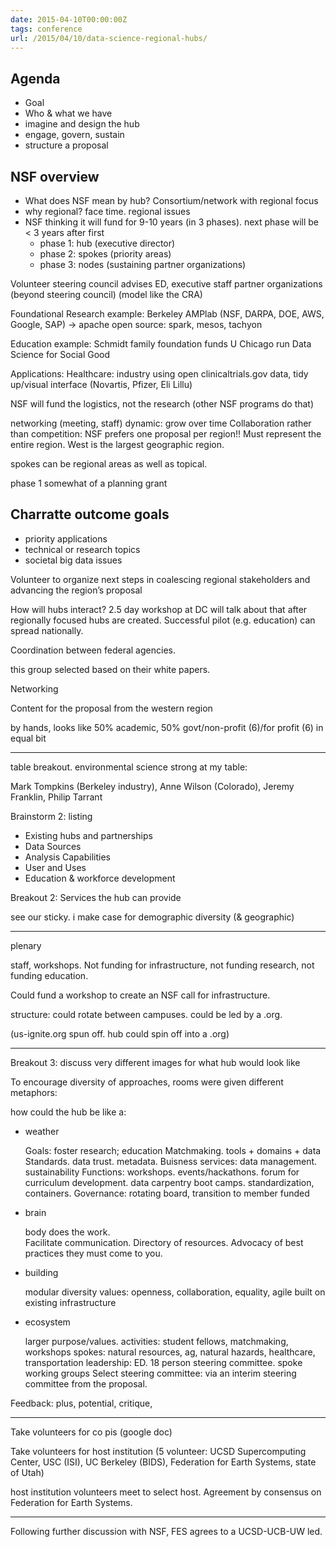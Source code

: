```yaml
---
date: 2015-04-10T00:00:00Z
tags: conference
url: /2015/04/10/data-science-regional-hubs/
---
```


## Agenda

- Goal
- Who & what we have
- imagine and design the hub
- engage, govern, sustain
- structure a proposal

## NSF overview

- What does NSF mean by hub? Consortium/network with regional focus
- why regional?  face time. regional issues
- NSF thinking it will fund for 9-10 years (in 3 phases). next phase will be < 3 years after first
  - phase 1: hub (executive director)
  - phase 2: spokes (priority areas)
  - phase 3: nodes (sustaining partner organizations)

Volunteer steering council
advises ED, executive staff 
partner organizations (beyond steering council)
(model like the CRA)


Foundational Research example:
  Berkeley AMPlab (NSF, DARPA, DOE, AWS, Google, SAP)
  -> apache open source: spark, mesos, tachyon

Education example:
  Schmidt family foundation funds U Chicago run Data Science for Social Good
  
Applications:
  Healthcare: industry using open clinicaltrials.gov data, tidy up/visual interface (Novartis, Pfizer, Eli Lillu)
  
NSF will fund the logistics, not the research (other NSF programs do that)

  networking (meeting, staff)
  dynamic: grow over time
  Collaboration rather than competition: NSF prefers one proposal per region!!  Must represent the entire region. West is the largest geographic region.  
  
  spokes can be regional areas as well as topical.
  
  phase 1 somewhat of a planning grant
  
## Charratte outcome goals

- priority applications
- technical or research topics
- societal big data issues

Volunteer to organize next steps in coalescing regional stakeholders and advancing the region's proposal

How will hubs interact?  2.5 day workshop at DC will talk about that after regionally focused hubs are created.  Successful pilot (e.g. education) can spread nationally.  

Coordination between federal agencies.

this group selected based on their white papers.  

Networking

Content for the proposal from the western region

by hands, looks like 50% academic, 50% govt/non-profit (6)/for profit (6) in equal bit

---- 


table breakout. environmental science strong at my table:

Mark Tompkins (Berkeley industry), Anne Wilson (Colorado), Jeremy Franklin, Philip Tarrant



Brainstorm 2: listing 

- Existing hubs and partnerships
- Data Sources
- Analysis Capabilities
- User and Uses
- Education & workforce development


Breakout 2: Services the hub can provide

see our sticky. i make case for demographic diversity (& geographic)

--------------

plenary

staff, workshops.  Not funding for infrastructure, not funding research, not funding education.  

Could fund a workshop to create an NSF call for infrastructure.

structure: could rotate between campuses.  could be led by a .org.  

(us-ignite.org spun off. hub could spin off into a .org)

-------


Breakout 3: discuss very different images for what hub would look like

To encourage diversity of approaches, rooms were given different metaphors:

how could the hub be like a:

- weather

  Goals: foster research; education
  Matchmaking. tools + domains + data
  Standards. data trust. metadata.
  Buisness services: data management. sustainability
  Functions: workshops. events/hackathons. forum for curriculum development. data carpentry boot camps. standardization, containers.
  Governance: rotating board, transition to member funded
  
- brain

  body does the work.  
  Facilitate communication. 
  Directory of resources. 
  Advocacy of best practices 
  they must come to you.
  
- building

  modular
  diversity
  values: openness, collaboration, equality, agile
  built on existing infrastructure

- ecosystem

  larger purpose/values.
  activities: student fellows, matchmaking, workshops
  spokes: natural resources, ag, natural hazards, healthcare, transportation 
  leadership: ED. 18 person steering committee. spoke working groups
  Select steering committee: via an interim steering committee from the proposal. 

Feedback: plus, potential, critique, 

---------

Take volunteers for co pis (google doc)

Take volunteers for host institution (5 volunteer: UCSD Supercomputing Center, USC (ISI), UC Berkeley (BIDS), Federation for Earth Systems, state of Utah)

host institution volunteers meet to select host.  Agreement by consensus on Federation for Earth Systems. 


------

Following further discussion with NSF, FES agrees to a UCSD-UCB-UW led.



